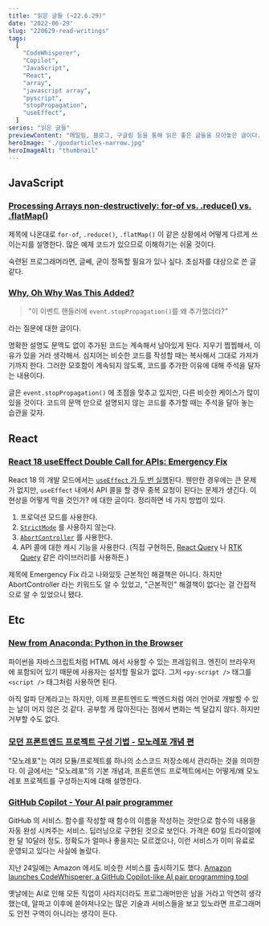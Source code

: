 ```yaml
---
title: "읽은 글들 (~22.6.29)"
date: "2022-06-29"
slug: "220629-read-writings"
tags:
  [
    "CodeWhisperer",
    "Copilot",
    "JavaScript",
    "React",
    "array",
    "javascript array",
    "pyscript",
    "stopPropagation",
    "useEffect",
  ]
series: "읽은 글들"
previewContent: "메일링, 블로그, 구글링 등을 통해 읽은 좋은 글들을 모아놓은 글이다."
heroImage: "./goodarticles-narrow.jpg"
heroImageAlt: "thumbnail"
---
```


## JavaScript

### [Processing Arrays non-destructively: for-of vs. .reduce() vs. .flatMap()](https://2ality.com/2022/05/processing-arrays-non-destructively.html)

제목에 나온대로 `for-of`, `.reduce()`, `.flatMap()` 이 같은 상황에서 어떻게 다르게 쓰이는지를 설명한다. 많은 예제 코드가 있으므로 이해하기는 쉬울 것이다.

숙련된 프로그래머라면, 글쎄, 굳이 정독할 필요가 있나 싶다. 초심자를 대상으로 쓴 글 같다.

### [Why, Oh Why Was This Added?](https://zigamiklic.com/why-oh-why/)

> "이 이벤트 핸들러에 `event.stopPropagation()`를 왜 추가했더라?"

라는 질문에 대한 글이다.

명확한 설명도 문맥도 없이 추가된 코드는 계속해서 남아있게 된다. 지우기 찝찝해서, 이유가 있을 거라 생각해서. 심지어는 비슷한 코드를 작성할 때는 복사해서 그대로 가져가기까지 한다. 그러한 모호함이 계속되지 않도록, 코드를 추가한 이유에 대해 주석을 달자는 내용이다.

글은 `event.stopPropagation()` 에 초점을 맞추고 있지만, 다른 비슷한 케이스가 많이 있을 것이다. 코드의 문맥 만으로 설명되지 않는 코드를 추가할 때는 주석을 달아 놓는 습관을 갖자.

## React

### [React 18 useEffect Double Call for APIs: Emergency Fix](https://javascript.plainenglish.io/react-18-useeffect-double-call-for-apis-emergency-fix-724b7ee6a646)

React 18 의 개발 모드에서는 [`useEffect` 가 두 번 실행](https://www.techiediaries.com/react-18-useeffect/)된다. 웬만한 경우에는 큰 문제가 없지만, `useEffect` 내에서 API 콜을 할 경우 중복 요청이 된다는 문제가 생긴다. 이 현상을 어떻게 막을 것인가? 에 대한 글이다. 정리하면 네 가지 방법이 있다.

1. 프로덕션 모드를 사용한다.
2. [`StrictMode`](https://reactjs.org/docs/strict-mode.html) 를 사용하지 않는다.
3. [`AbortController`](https://developer.mozilla.org/en-US/docs/Web/API/AbortController) 를 사용한다.
4. API 콜에 대한 캐시 기능을 사용한다. (직접 구현하든, [React Query](https://react-query.tanstack.com/) 나 [RTK Query](https://redux-toolkit.js.org/rtk-query/overview) 같은 라이브러리를 사용하든.)

제목에 Emergency Fix 라고 나와있듯 근본적인 해결책은 아니다. 하지만 AbortController 라는 키워드도 알 수 있었고, "근본적인" 해결책이 없다는 걸 간접적으로 알 수 있었으니 됐다.

## Etc

### [New from Anaconda: Python in the Browser](https://www.anaconda.com/blog/pyscript-python-in-the-browser)

파이썬을 자바스크립트처럼 HTML 에서 사용할 수 있는 프레임워크. 엔진이 브라우저에 포함되어 있기 때문에 사용자는 설치할 필요가 없다. 그저 `<py-script />` 태그를 `<script />` 태그처럼 사용하면 된다.

아직 알파 단계라고는 하지만, 이제 프론트엔드도 백엔드처럼 여러 언어로 개발할 수 있는 날이 머지 않은 것 같다. 공부할 게 많아진다는 점에서 변화는 썩 달갑지 않다. 하지만 거부할 수도 없다.

### [모던 프론트엔드 프로젝트 구성 기법 - 모노레포 개념 편](https://d2.naver.com/helloworld/0923884)

"모노레포"는 여러 모듈/프로젝트를 하나의 소스코드 저장소에서 관리하는 것을 의미한다. 이 글에서는 "모노레포"의 기본 개념과, 프론트엔드 프로젝트에서는 어떻게/왜 모노레포 프로젝트를 구성하는지에 대해 설명한다.

### [GitHub Copilot - Your AI pair programmer](https://github.com/features/copilot)

GitHub 의 서비스. 함수를 작성할 때 함수의 이름을 작성하는 것만으로 함수의 내용을 자동 완성 시켜주는 서비스. 딥러닝으로 구현된 것으로 보인다. 가격은 60일 트라이얼에 한 달 10달러 정도. 정확도가 얼마나 좋을지는 모르겠으나, 이런 서비스가 이미 유료로 운영되고 있다는 사실에 놀랐다.

지난 24일에는 Amazon 에서도 비슷한 서비스를 출시하기도 했다. [Amazon launches CodeWhisperer, a GitHub Copilot-like AI pair programming tool
](https://techcrunch.com/2022/06/23/amazon-launches-codewhisperer-its-ai-pair-programming-tool/)

옛날에는 AI로 인해 모든 직업이 사라지더라도 프로그래머만은 남을 거라고 막연히 생각했는데, 알파고 이후에 쏟아져나오는 많은 기술과 서비스들을 보고 있노라면 프로그래머도 안전 구역이 아니라는 생각이 든다.
